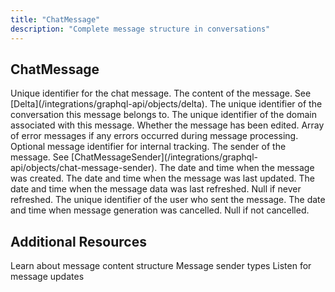```yaml
---
title: "ChatMessage"
description: "Complete message structure in conversations"
---
```


## ChatMessage

<ParamField path="id" type="ID!" required>
  Unique identifier for the chat message.
</ParamField>

<ParamField path="body" type="Delta!" required>
  The content of the message. See [Delta](/integrations/graphql-api/objects/delta).
</ParamField>

<ParamField path="conversationId" type="String!" required>
  The unique identifier of the conversation this message belongs to.
</ParamField>

<ParamField path="domainId" type="String">
  The unique identifier of the domain associated with this message.
</ParamField>

<ParamField path="edited" type="Boolean!" required>
  Whether the message has been edited.
</ParamField>

<ParamField path="errorStrings" type="[String!]">
  Array of error messages if any errors occurred during message processing.
</ParamField>

<ParamField path="messageId" type="String">
  Optional message identifier for internal tracking.
</ParamField>

<ParamField path="sender" type="ChatMessageSender!" required>
  The sender of the message. See [ChatMessageSender](/integrations/graphql-api/objects/chat-message-sender).
</ParamField>

<ParamField path="createdAt" type="DateTime!" required>
  The date and time when the message was created.
</ParamField>

<ParamField path="updatedAt" type="DateTime!" required>
  The date and time when the message was last updated.
</ParamField>

<ParamField path="dataRefreshedAt" type="DateTime">
  The date and time when the message data was last refreshed. Null if never refreshed.
</ParamField>

<ParamField path="userId" type="String">
  The unique identifier of the user who sent the message.
</ParamField>

<ParamField path="cancelledAt" type="DateTime">
  The date and time when message generation was cancelled. Null if not cancelled.
</ParamField>

## Additional Resources

<CardGroup cols={2}>
  <Card title="Delta Schema" icon="layers" href="/integrations/graphql-api/objects/delta">
    Learn about message content structure
  </Card>
  <Card title="ChatMessageSender Enum" icon="user" href="/integrations/graphql-api/objects/chat-message-sender">
    Message sender types
  </Card>
  <Card title="Subscribe Conversation" icon="wifi" href="/integrations/graphql-api/subscriptions/subscribe-conversation">
    Listen for message updates
  </Card>
</CardGroup>
